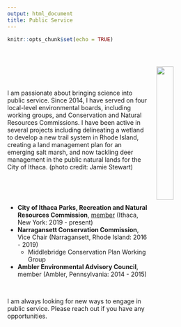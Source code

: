 ```yaml
---
output: html_document
title: Public Service
---
```


```r
knitr::opts_chunk$set(echo = TRUE)
```

<br>


<img src="CreekWatch0714-09.jpg" width="28%" align="right" hspace="20" vspace="10">

<br>

<br>

I am passionate about bringing science into public service. Since 2014, I have served on four local-level environmental boards, including working groups, and Conservation and Natural Resources Commissions. I have been active in several projects including delineating a wetland to develop a new trail system in Rhode Island, creating a land management plan for an emerging salt marsh, and now tackling deer management in the public natural lands for the City of Ithaca. (photo credit: Jamie Stewart)

<br>

<br>

* **City of Ithaca Parks, Recreation and Natural Resources Commission**, [member](https://www.cityofithaca.org/622/Parks-Recreation-and-Natural-Resources-C) (Ithaca, New York: 2019 - present)
* **Narragansett Conservation Commission**, Vice Chair (Narragansett, Rhode Island: 2016 - 2019)
  * Middlebridge Conservation Plan Working Group
* **Ambler Environmental Advisory Council**, member (Ambler, Pennsylvania: 2014 - 2015)

<br>

I am always looking for new ways to engage in public service.  Please reach out if you have any opportunities.


